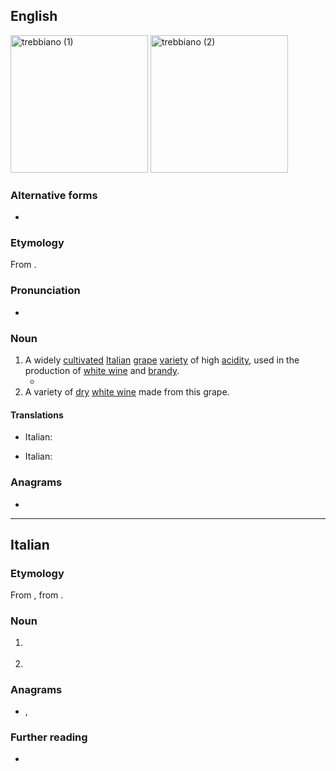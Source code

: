 ==English==
{{wikipedia}}
[[File:Trebbiano d' Abruzzo grapes before veraison.jpg|thumb|right|220px|trebbiano (1)]]
[[File:Trebbiano d'Abruzzo.jpg|thumb|right|220px|trebbiano (2)]]

===Alternative forms===
* {{l|en|Trebbiano}}

===Etymology===
From {{bor|en|it|trebbiano}}.

===Pronunciation===
* {{IPA|en|/tɹɛbiˈɑːnəʊ/}}

===Noun===
{{en-noun|~}}

# A widely [[cultivate]]d [[Italian]] [[grape]] [[variety]] of high [[acidity]], used in the production of [[white wine]] and [[brandy]].
#* {{quote-journal|en|date=2018-03-08|title=Bubbles, With Joy: Pétillant Naturel’s Triumphant Return|author=Eric Asimov|journal={{w|The New York Times}}|url=https://www.nytimes.com/2018/03/08/dining/drinks/wine-review-petillant-naturel.html|passage=Yet the 2016 Éxilé rosé from Lise et Bertrand Jousset in the Loire Valley, made mostly of gamay, was yeasty let light and lithe, while the 2016 Indigeno from Ancarani in Emilia-Romagna, made of '''trebbiano''', was taut and earthy.}}
# A variety of [[dry]] [[white wine]] made from this grape.

====Translations====
{{trans-top|Italian grape variety}}
* Italian: {{t+|it|trebbiano|m}}
{{trans-mid}}
{{trans-bottom}}

{{trans-top|variety of white wine}}
* Italian: {{t+|it|trebbiano|m}}
{{trans-mid}}
{{trans-bottom}}

{{C|en|Grapevines|Wines}}

===Anagrams===
* {{anagrams|en|a=abbeinort|barbitone|barbotine|one-rabbit}}

----

==Italian==
{{wikipedia}}

===Etymology===
From {{der|it|la|Trēbulānus}}, from {{m|la|Trēbula}}.

===Noun===
{{it-noun|m}}

# {{l|en|trebbiano}} {{gloss|grape}}
# {{l|en|trebbiano}} {{gloss|wine}}

===Anagrams===
* {{l|it|birbonate}}, {{l|it|rabbonite}}

===Further reading===
* {{R:it:Treccani}}

{{C|it|Wines}}